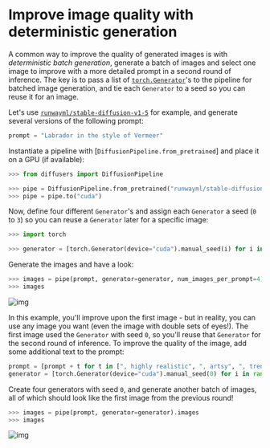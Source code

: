 <!--Copyright 2023 The HuggingFace Team. All rights reserved.

Licensed under the Apache License, Version 2.0 (the "License"); you may not use this file except in compliance with
the License. You may obtain a copy of the License at

http://www.apache.org/licenses/LICENSE-2.0

Unless required by applicable law or agreed to in writing, software distributed under the License is distributed on
an "AS IS" BASIS, WITHOUT WARRANTIES OR CONDITIONS OF ANY KIND, either express or implied. See the License for the
specific language governing permissions and limitations under the License.
-->

# Improve image quality with deterministic generation

A common way to improve the quality of generated images is with *deterministic batch generation*, generate a batch of images and select one image to improve with a more detailed prompt in a second round of inference. The key is to pass a list of [`torch.Generator`](https://pytorch.org/docs/stable/generated/torch.Generator.html#generator)'s to the pipeline for batched image generation, and tie each `Generator` to a seed so you can reuse it for an image.

Let's use [`runwayml/stable-diffusion-v1-5`](runwayml/stable-diffusion-v1-5) for example, and generate several versions of the following prompt:

```py
prompt = "Labrador in the style of Vermeer"
```

Instantiate a pipeline with [`DiffusionPipeline.from_pretrained`] and place it on a GPU (if available):

```python
>>> from diffusers import DiffusionPipeline

>>> pipe = DiffusionPipeline.from_pretrained("runwayml/stable-diffusion-v1-5", torch_dtype=torch.float16)
>>> pipe = pipe.to("cuda")
```

Now, define four different `Generator`'s and assign each `Generator` a seed (`0` to `3`) so you can reuse a `Generator` later for a specific image:

```python
>>> import torch

>>> generator = [torch.Generator(device="cuda").manual_seed(i) for i in range(4)]
```

Generate the images and have a look:

```python
>>> images = pipe(prompt, generator=generator, num_images_per_prompt=4).images
>>> images
```

![img](https://huggingface.co/datasets/diffusers/diffusers-images-docs/resolve/main/reusabe_seeds.jpg)

In this example, you'll improve upon the first image - but in reality, you can use any image you want (even the image with double sets of eyes!). The first image used the `Generator` with seed `0`, so you'll reuse that `Generator` for the second round of inference. To improve the quality of the image, add some additional text to the prompt:

```python
prompt = [prompt + t for t in [", highly realistic", ", artsy", ", trending", ", colorful"]]
generator = [torch.Generator(device="cuda").manual_seed(0) for i in range(4)]
```

Create four generators with seed `0`, and generate another batch of images, all of which should look like the first image from the previous round!

```python
>>> images = pipe(prompt, generator=generator).images
>>> images
```

![img](https://huggingface.co/datasets/diffusers/diffusers-images-docs/resolve/main/reusabe_seeds_2.jpg)
